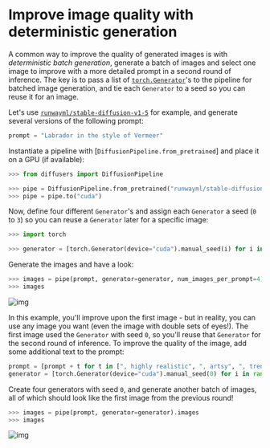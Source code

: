 <!--Copyright 2023 The HuggingFace Team. All rights reserved.

Licensed under the Apache License, Version 2.0 (the "License"); you may not use this file except in compliance with
the License. You may obtain a copy of the License at

http://www.apache.org/licenses/LICENSE-2.0

Unless required by applicable law or agreed to in writing, software distributed under the License is distributed on
an "AS IS" BASIS, WITHOUT WARRANTIES OR CONDITIONS OF ANY KIND, either express or implied. See the License for the
specific language governing permissions and limitations under the License.
-->

# Improve image quality with deterministic generation

A common way to improve the quality of generated images is with *deterministic batch generation*, generate a batch of images and select one image to improve with a more detailed prompt in a second round of inference. The key is to pass a list of [`torch.Generator`](https://pytorch.org/docs/stable/generated/torch.Generator.html#generator)'s to the pipeline for batched image generation, and tie each `Generator` to a seed so you can reuse it for an image.

Let's use [`runwayml/stable-diffusion-v1-5`](runwayml/stable-diffusion-v1-5) for example, and generate several versions of the following prompt:

```py
prompt = "Labrador in the style of Vermeer"
```

Instantiate a pipeline with [`DiffusionPipeline.from_pretrained`] and place it on a GPU (if available):

```python
>>> from diffusers import DiffusionPipeline

>>> pipe = DiffusionPipeline.from_pretrained("runwayml/stable-diffusion-v1-5", torch_dtype=torch.float16)
>>> pipe = pipe.to("cuda")
```

Now, define four different `Generator`'s and assign each `Generator` a seed (`0` to `3`) so you can reuse a `Generator` later for a specific image:

```python
>>> import torch

>>> generator = [torch.Generator(device="cuda").manual_seed(i) for i in range(4)]
```

Generate the images and have a look:

```python
>>> images = pipe(prompt, generator=generator, num_images_per_prompt=4).images
>>> images
```

![img](https://huggingface.co/datasets/diffusers/diffusers-images-docs/resolve/main/reusabe_seeds.jpg)

In this example, you'll improve upon the first image - but in reality, you can use any image you want (even the image with double sets of eyes!). The first image used the `Generator` with seed `0`, so you'll reuse that `Generator` for the second round of inference. To improve the quality of the image, add some additional text to the prompt:

```python
prompt = [prompt + t for t in [", highly realistic", ", artsy", ", trending", ", colorful"]]
generator = [torch.Generator(device="cuda").manual_seed(0) for i in range(4)]
```

Create four generators with seed `0`, and generate another batch of images, all of which should look like the first image from the previous round!

```python
>>> images = pipe(prompt, generator=generator).images
>>> images
```

![img](https://huggingface.co/datasets/diffusers/diffusers-images-docs/resolve/main/reusabe_seeds_2.jpg)
